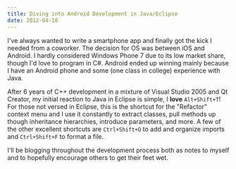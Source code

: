 ```yaml
---
title: Diving into Android Development in Java/Eclipse
date: 2012-04-18
---
```


I've always wanted to write a smartphone app and finally got the kick I needed from a coworker. The decision for OS was between iOS and Android. I hardly considered Windows Phone 7 due to its low market share, though I'd love to program in C#. Android ended up winning mainly because I have an Android phone and some (one class in college) experience with Java.

After 6 years of C++ development in a mixture of Visual Studio 2005 and Qt Creator, my initial reaction to Java in Eclipse is simple, I **love** `Alt+Shift+T`! For those not versed in Eclipse, this is the shortcut for the "Refactor" context menu and I use it constantly to extract classes, pull methods up though inheritance hierarchies, introduce parameters, and more. A few of the other excellent shortcuts are `Ctrl+Shift+O` to add and organize imports and `Ctrl+Shift+F` to format a file.

I'll be blogging throughout the development process both as notes to myself and to hopefully encourage others to get their feet wet.
